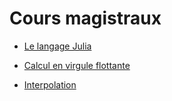 # Cours magistraux

- [Le langage Julia](cours/julia.html)

- [Calcul en virgule flottante](cours/virgule_flottante.html)

- [Interpolation](cours/interpolation.html)